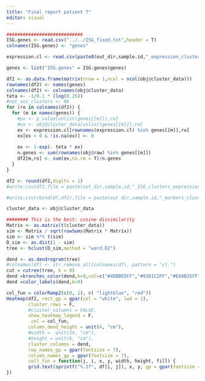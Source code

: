 ```yaml
---
title: "Final report patient 7"
editor: visual
---
```


```r
############################
ISG.genes <- read.csv("../../ISG_fixed.txt",header = T)
colnames(ISG.genes) <- "genes"

expression.cl <- read.csv(paste0(out_dir,sample.id,"_expression_clusters.csv"),row.names = 1)

genes <- list("ISG.genes" = ISG.genes$genes)

df2 <- as.data.frame(matrix(nrow = 1,ncol = ncol(obj@cluster_data)))
rownames(df2) <- names(genes)
colnames(df2) <- colnames(obj@cluster_data)
teta <- -1/0.1 * (log(0.25))
#not_ass_clusters <- NA
for (ro in colnames(df2)) {
  for (m in names(genes)) {
    #pv <- p_value[unlist(genes[[m]]),ro]
    #co <- obj@cluster_data[unlist(genes[[m]]),ro]
    ex <- expression.cl[rownames(expression.cl) %in% genes[[m]],ro]
    ex[ex < 0 & !is.na(ex)] <- 0
    
    ex <- 1-exp(- teta * ex)
    n.genes <- sum(rownames(obj@raw) %in% genes[[m]])
    df2[m,ro] <- sum(ex,na.rm = T)/n.genes
  }
}

df2 <- round(df2,digits = 1)
#write.csv(df2,file = paste(out_dir,sample.id,"_ISG_clusters_expression.csv", sep = ""))

#write.csv(rbind(df,df2),file = paste(out_dir,sample.id,"_markers_clusters_expression_with_ISG.csv", sep = ""))

```

```r
cluster_data <- obj@cluster_data

######## This is the best: cosine dissimilarity
Matrix <- as.matrix(t(cluster_data))
sim <- Matrix / sqrt(rowSums(Matrix * Matrix))
sim <- sim %*% t(sim)
D_sim <- as.dist(1 - sim)
tree <- hclust(D_sim,method = "ward.D2")

```

```r
dend <- as.dendrogram(tree)
#colnames(df) <- str_remove_all(colnames(df), pattern = "cl.")
cut = cutree(tree, k = 9)
dend =branches_color(dend,k=9,col=c("#4DBBD5FF","#91D1C2FF","#E64B35FF","gray80","#3C5488FF","#F39B7FFF","gray80"),groupLabels = T)
dend =color_labels(dend,k=9)
```

```r
col_fun = colorRamp2(c(0, 1), c( "lightblue", "red"))
Heatmap(df2, rect_gp = gpar(col = "white", lwd = 1),
        cluster_rows = F,
        #cluster_columns = FALSE,
        show_heatmap_legend = F,
         col = col_fun,
        column_dend_height = unit(4, "cm"),
        #width =  unit(24, "cm"),
        #height = unit(6, "cm"),
        cluster_columns = dend,
        row_names_gp = gpar(fontsize = 7),
        column_names_gp = gpar(fontsize = 7),
        cell_fun = function(j, i, x, y, width, height, fill) {
        grid.text(sprintf("%.1f", df[i, j]), x, y, gp = gpar(fontsize = 5))
})
```
